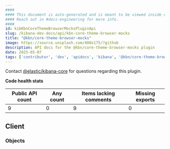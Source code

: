 ```yaml
---
####
#### This document is auto-generated and is meant to be viewed inside our experimental, new docs system.
#### Reach out in #docs-engineering for more info.
####
id: kibKbnCoreThemeBrowserMocksPluginApi
slug: /kibana-dev-docs/api/kbn-core-theme-browser-mocks
title: "@kbn/core-theme-browser-mocks"
image: https://source.unsplash.com/400x175/?github
description: API docs for the @kbn/core-theme-browser-mocks plugin
date: 2025-05-07
tags: ['contributor', 'dev', 'apidocs', 'kibana', '@kbn/core-theme-browser-mocks']
---
```




Contact [@elastic/kibana-core](https://github.com/orgs/elastic/teams/kibana-core) for questions regarding this plugin.

**Code health stats**

| Public API count  | Any count | Items lacking comments | Missing exports |
|-------------------|-----------|------------------------|-----------------|
| 9 | 0 | 9 | 0 |

## Client

### Objects
<DocDefinitionList data={kbnCoreThemeBrowserMocksObj.client.objects}/>

